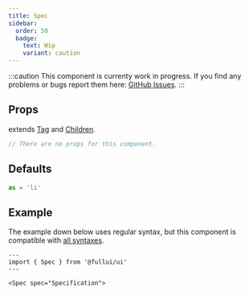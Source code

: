 ```yaml
---
title: Spec
sidebar: 
  order: 50
  badge:
    text: Wip
    variant: caution
---
```


:::caution
This component is currenty work in progress.
If you find any problems or bugs report them here: [GitHub Issues](https://full.dev).
:::
## Props
extends [Tag](/components/tag) and [Children](/components/children).
```ts
// There are no props for this component.
```

## Defaults
```ts
as = 'li'
```

## Example
The example down below uses regular syntax, but this component is compatible with [all syntaxes](/guides/components#syntax).

```astro live
---
import { Spec } from '@fullui/ui'
---

<Spec spec="Specification">
```